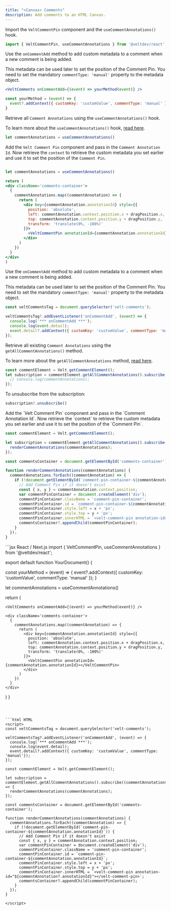 ```yaml
---
title: "<Canvas> Comments"
description: Add comments to an HTML Canvas.
---
```



<Tabs>
<Tab title="React / Next.js">

<Steps titleSize="h2">

<Step title="Import the VeltCommentPin component and the useCommentAnnotations() hook. ">

Import the `VeltCommentPin` component and the `useCommentAnnotations()` hook.

```jsx
import { VeltCommentPin, useCommentAnnotations } from '@veltdev/react';
```

</Step>


<Step title="Add custom metadata when comment is added">

Use the `onCommentAdd` method to add custom metadata to a comment when a new comment is being added.

This metadata can be used later to set the position of the Comment Pin.
You need to set the mandatory `commentType: 'manual'` property to the metadata object.


```jsx
<VeltComments onCommentAdd={(event) => yourMethod(event)} />

const yourMethod = (event) => {
  event?.addContext({ customKey: 'customValue', commentType: 'manual' });
}

```

</Step>


<Step title="Retrieve all Comment Annotations">

Retrieve all `Comment Annotations` using the `useCommentAnnotations()` hook.

To learn more about the `useCommentAnnotations()` hook, [read here](/api-reference/hooks/hooks#usecommentannotations).

```jsx
let commentAnnotations = useCommentAnnotations()
```


</Step>


<Step title="Render the Velt Comment Pin component and set the position">

Add the `Velt Comment Pin` component and pass in the `Comment Annotation Id`.
Now retrieve the `context` to retrieve the custom metadata you set earlier and use it to set the position of the `Comment Pin`.

```jsx

let commentAnnotations = useCommentAnnotations()

return (
<div className='comments-container'>
  {
    commentAnnotations.map((commentAnnotation) => {
      return (
        <div key={commentAnnotation.annotationId} style={{
          position: 'absolute',
          left: commentAnnotation.context.position.x + dragPosition.x,
          top: commentAnnotation.context.position.y + dragPosition.y,
          transform: 'translate(0%, -100%)'
        }}>
          <VeltCommentPin annotationId={commentAnnotation.annotationId}></VeltCommentPin>
        </div>
      )
    })
  }
</div>
)
```

</Step>

</Steps>

</Tab>


<Tab title="HTML">

<Steps titleSize="h2">

<Step title="Add custom metadata when comment is added">

Use the `onCommentAdd` method to add custom metadata to a comment when a new comment is being added.

This metadata can be used later to set the position of the Comment Pin.
You need to set the mandatory `commentType: 'manual'` property to the metadata object.


```js
const veltCommentsTag = document.querySelector('velt-comments');

veltCommentsTag?.addEventListener('onCommentAdd', (event) => {
  console.log('*** onCommentAdd ***');
  console.log(event.detail);
  event.detail?.addContext({ customKey: 'customValue', commentType: 'manual'});
});

```
</Step>

<Step title="Retrieve all Comment Annotations">

Retrieve all existing `Comment Annotations` using the `getAllCommentAnnotations()` method.

To learn more about the `getAllCommentAnnotations` method, [read here](/async-collaboration/comments/customize-behavior/retrieve-comments).


```js
const commentElement = Velt.getCommentElement();
let subscription = commentElement.getAllCommentAnnotations().subscribe((commentAnnotations) => {
  // console.log(commentAnnotations);
});
```

To unsubscribe from the subscription:
```jsx
subscription?.unsubscribe()
```

</Step>

<Step title="Render the Velt Comment Pin component and set the position">
Add the `Velt Comment Pin` component and pass in the `Comment Annotation Id`.
Now retrieve the `context` to retrieve the custom metadata you set earlier and use it to set the position of the `Comment Pin`.

```js
const commentElement = Velt.getCommentElement();

let subscription = commentElement.getAllCommentAnnotations().subscribe((commentAnnotations) => {
  renderCommentAnnotations(commentAnnotations);
});

const commentsContainer = document.getElementById('comments-container');

function renderCommentAnnotations(commentAnnotations) {
  commentAnnotations.forEach((commentAnnotation) => {
    if (!document.getElementById(`comment-pin-container-${commentAnnotation.annotationId}`)) {
      // Add Comment Pin if it doesn't exist
      const { x, y } = commentAnnotation.context.position;
      var commentPinContainer = document.createElement('div');
      commentPinContainer.className = 'comment-pin-container';
      commentPinContainer.id = `comment-pin-container-${commentAnnotation.annotationId}`;
      commentPinContainer.style.left = x + 'px';
      commentPinContainer.style.top = y + 'px';
      commentPinContainer.innerHTML = `<velt-comment-pin annotation-id="${commentAnnotation?.annotationId}"></velt-comment-pin>`;
      commentsContainer?.appendChild(commentPinContainer);
    }
  });
}


```
</Step>



</Steps>


   


</Tab>
</Tabs>

<RequestExample>
```jsx React / Next.js
import { VeltCommentPin, useCommentAnnotations } from '@veltdev/react';

export default function YourDocument() {

  const yourMethod = (event) => {
    event?.addContext({ customKey: 'customValue', commentType: 'manual' });
  }

  let commentAnnotations = useCommentAnnotations()

  return (

    <VeltComments onCommentAdd={(event) => yourMethod(event)} />

    <div className='comments-container'>
      {
        commentAnnotations.map((commentAnnotation) => {
          return (
            <div key={commentAnnotation.annotationId} style={{
              position: 'absolute',
              left: commentAnnotation.context.position.x + dragPosition.x,
              top: commentAnnotation.context.position.y + dragPosition.y,
              transform: 'translate(0%, -100%)'
            }}>
              <VeltCommentPin annotationId={commentAnnotation.annotationId}></VeltCommentPin>
            </div>
          )
        })
      }
    </div>
  )
}
```



```html HTML
<script>
const veltCommentsTag = document.querySelector('velt-comments');

veltCommentsTag?.addEventListener('onCommentAdd', (event) => {
  console.log('*** onCommentAdd ***');
  console.log(event.detail);
  event.detail?.addContext({ customKey: 'customValue', commentType: 'manual'});
});

const commentElement = Velt.getCommentElement();

let subscription = commentElement.getAllCommentAnnotations().subscribe((commentAnnotations) => {
  renderCommentAnnotations(commentAnnotations);
});

const commentsContainer = document.getElementById('comments-container');

function renderCommentAnnotations(commentAnnotations) {
  commentAnnotations.forEach((commentAnnotation) => {
    if (!document.getElementById(`comment-pin-container-${commentAnnotation.annotationId}`)) {
      // Add Comment Pin if it doesn't exist
      const { x, y } = commentAnnotation.context.position;
      var commentPinContainer = document.createElement('div');
      commentPinContainer.className = 'comment-pin-container';
      commentPinContainer.id = `comment-pin-container-${commentAnnotation.annotationId}`;
      commentPinContainer.style.left = x + 'px';
      commentPinContainer.style.top = y + 'px';
      commentPinContainer.innerHTML = `<velt-comment-pin annotation-id="${commentAnnotation?.annotationId}"></velt-comment-pin>`;
      commentsContainer?.appendChild(commentPinContainer);
    }
  });
}

</script>
```

</RequestExample>